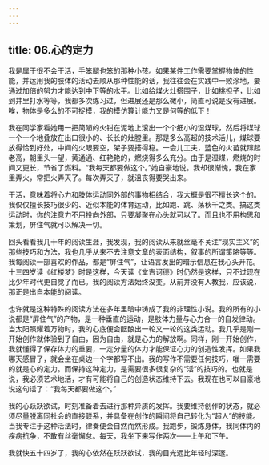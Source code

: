 ```yaml
---
---
---
```

title: 06.心的定力
---




我是属于很不会干活，手笨腿也笨的那种小孩。如果某件工作需要掌握物体的性能，并运用我的肢体的活动去顺从那种性能的话，我往往会在实践中一败涂地，要通过加倍的努力才能达到中下等的水平。比如给煤火灶搭围子，比如挑担子，比如到井里打水等等，我都多次练习过，但进展还是那么微小，简直可说是没有进展。唉，物体是多么的不可捉摸，我的模仿算计能力又是何等的低下！

我在同学家看她用一把简陋的火钳在泥地上滚出一个个细小的湿煤球，然后将煤球一个一个地叠放在出口很小的、长长的灶膛里。那是多么高超的技术活儿，煤球要放得恰到好处，中间的火眼要空，架子要搭得稳。一会儿工夫，蓝色的火苗就蹿起老高，朝里头一望，黄通通、红艳艳的，燃烧得多么充分。由于是湿煤，燃烧的时间又更长，节省了燃料。“我每天都要做这个。”她自豪地说。我却很惭愧，我在家里弄火，常把火弄灭了。每次弄灭了，就沮丧得要哭出来。

干活，意味着将心力和肢体运动同外部的事物相结合，我大概是很不擅长这个的。我仅仅擅长技巧很少的、近似本能的体育运动，比如跑、跳、荡秋千之类。搞这类运动时，你的注意力不用投向外部，只要凝聚在心头就可以了。而且也不用构思和策划，屏住气就可以解决一切。

回头看看我几十年的阅读生涯，我发现，我的阅读从来就丝毫不关注“现实主义”的那些技巧和方法，我也几乎从来不去注意文章的表面结构，叙事的所谓策略等等。我每阅读一部喜欢的作品，都是“屏住气”，让语言发出的暗示信息在我心头开花。十三四岁读《红楼梦》时是这样，今天读《堂吉诃德》时仍然是这样，只不过现在比少年时代更自觉了而已。我的阅读方法始终没变。从前并没有人教我，应该说，那正是出自本能的阅读。

也许就是这种特殊的阅读方法在多年里暗中铸成了我的非理性小说。我的所有的小说都是“屏住气”的产物，是一种垂直的运动，是肢体力量与心力合一的自发律动。当太阳照耀着万物时，我的心底便会酝酿出一轮又一轮的这类运动。我几乎是刚一开始创作就体验到了自由，因为自由，就是心力的解放啊。同样，刚一开始创作，我就懂得了保存体力的重要，一定分量的体力才能保证心力的创造性发挥。如果我哪天感冒了，就会坐在桌边一个字都写不出。我的写作不需要任何技巧，唯一需要的就是心的定力。而保持这种定力，是需要很多很复杂的“活”的技巧的。也就是说，我必须艺术地活，才有可能将自己的创造状态维持下去。我现在也可以自豪地说这句话了：“我每天都要做这个。”

我的心跃跃欲试，时刻准备着去进行那种异质的发挥。我要维持创作的状态，就必须尽量脱离同社会的直接联系，并具备在创作的瞬间将自己转化为“超人”的技能。当我专注于这种活法时，律奏便会自然而然形成。我跑步，锻炼身体，我同体内的疾病抗争，不敢有丝毫懈怠。每天，我坐下来写作两次——上午和下午。

我就快五十四岁了，我的心依然在跃跃欲试，我的目光远比年轻时深邃。